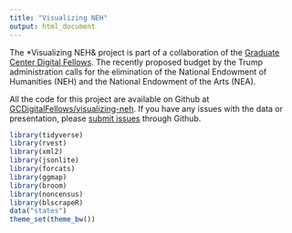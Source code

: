 ```yaml
---
title: "Visualizing NEH"
output: html_document
---
```


The *Visualizing NEH& project is part of a collaboration of the [Graduate Center Digital Fellows](https://digitalfellows.commons.gc.cuny.edu/). The recently proposed budget by the Trump administration calls for the elimination of the National Endowment of Humanities (NEH) and the National Endowment of the Arts (NEA).

All the code for this project are available on Github at [GCDigitalFellows/visualizing-neh](https://github.com/GCDigitalFellows/visualizing-neh). If you have any issues with the data or presentation, please [submit issues](https://github.com/GCDigitalFellows/visualizing-neh/issues/new) through Github.

```r
library(tidyverse)
library(rvest)
library(xml2)
library(jsonlite)
library(forcats)
library(ggmap)
library(broom)
library(noncensus)
library(blscrapeR)
data("states")
theme_set(theme_bw())
```
